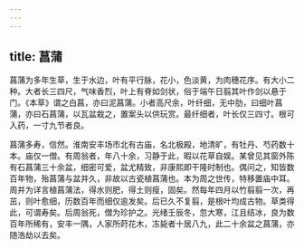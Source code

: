 ```yaml
---
---
---
```

title: 菖蒲
---



菖蒲为多年生草，生于水边，叶有平行脉，花小，色淡黄，为肉穗花序。有大小二种。大者长三四尺，气味香烈，叶上有脊如剑状，俗于端午日翦其叶作剑以悬于门。《本草》谓之白菖，亦曰泥菖蒲。小者高尺余，叶纤细，无中肋，曰细叶菖蒲，亦曰石菖蒲，以瓦盆栽之，置案头以供玩赏。最纤细者，叶长仅三四寸。根可入药，一寸九节者良。

菖蒲多寿，信然。淮南安丰场市北有古庙，名北极殿，地清旷，有牡丹、芍药数十本。庙仅一僧。有周翁者，年八十余，习静于此，暇以花草自娱。某曾见其窗外陈有石菖蒲三十余盆，细密可爱，盆尤精致，非康熙即干隆时制也。偶问之，知皆数百年物，殆菖蒲与盆并久，非故以古瓷植菖蒲也。本为周之世传，特移置庙中耳。周并为详言植菖蒲法，得水则肥，得土则瘦，固矣。然每年四月以竹翦翦一次，再茁，则叶愈细，历数百年而细仅逾发矣。后已久不复翦，是根叶均成古物。草类得此，可谓寿矣。后周翁死，僧为珍护之。光绪壬辰冬，忽大寒，江且结冰，良为数百年所稀有，安丰一隅，人家所莳花木，冻毙者十居八九，此二十余盆之菖蒲，亦随浩劫以去矣。
